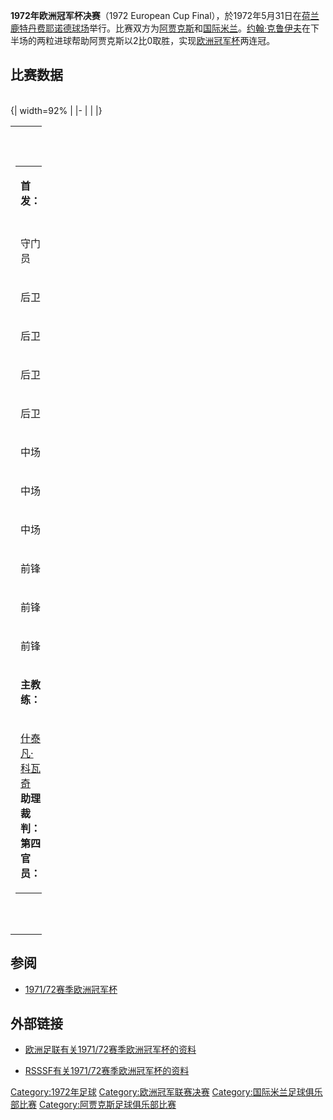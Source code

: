 {{noteTA
|T=zh-hans:1972年欧洲冠军杯决赛;zh-hk:1972年歐洲冠軍球會盃決賽;zh-tw:1972年歐洲冠軍盃決賽;
|G1=uefa
|1=zh-hans:欧洲冠军杯;zh-hk:歐洲冠軍球會盃;zh-tw:歐洲冠軍盃;
|2=zh-hans:费耶诺德球场; zh-hk:飛燕諾球場
|3=zh-hans:约翰·内斯肯斯;zh-hk:祖漢·尼斯堅斯;zh-tw:約翰·內斯肯斯;
|4=zh-hans:约翰·克鲁伊夫;zh-hk:祖漢·告魯夫;zh-tw:約翰·克魯伊夫;
|5=zh-hans:阿里·哈恩; zh-hk:海恩
|6=zh-hans:什泰凡·科瓦奇; zh-hk:史提芬·高華斯
|7=zh-hans:贾钦托·法切蒂; zh-hk:范察堤
}}
'''1972年欧洲冠军杯决赛'''（1972 European Cup Final），於1972年5月31日在[[荷兰|荷兰]][[鹿特丹|鹿特丹]][[费耶诺德球场|费耶诺德球场]]举行。比赛双方为[[阿贾克斯足球俱乐部|阿贾克斯]]和[[国际米兰足球俱乐部|国际米兰]]。[[约翰·克鲁伊夫|约翰·克鲁伊夫]]在下半场的两粒进球帮助阿贾克斯以2比0取胜，实现[[欧洲冠军杯|欧洲冠军杯]]两连冠。

== 比赛数据 ==
{{footballbox |
date = 1972年5月31日 |
team1 = {{flagicon|NED}} [[阿贾克斯足球俱乐部|阿贾克斯]]|
score = 2 – 0 |
report= [http://www.uefa.com/competitions/ucl/history/season=1971/intro.html （比赛报告）] |
team2 = [[国际米兰足球俱乐部|国际米兰]] {{flagicon|ITA}}| 
goals1 = [[约翰·克鲁伊夫|约翰·克鲁伊夫]] {{goal|47}} {{goal|78}} |
goals2 = |
stadium = [[鹿特丹|鹿特丹]][[费耶诺德球场|费耶诺德球场]] |
attendance =  61354|
referee = 罗贝尔·埃莱斯 {{flagicon|FRA}} }}<br />
{| width=92% |
|-
|{{Football kit
 | pattern_la = 
 | pattern_b  =_whitesides
 | pattern_ra = 
 | leftarm    = FFFFFF
 | body       = FF0000
 | rightarm   = FFFFFF
 | shorts     = FFFFFF
 | socks      = FFFFFF
 | title      = 阿贾克斯
}}
|{{Football kit
 | pattern_la =_black_stripes 
 | pattern_b  =_blackstripes
 | pattern_ra =_black_stripes 
 | leftarm    = 3344CC
 | body       = 3344CC
 | rightarm   = 3344CC
 | shorts     = 000000
 | socks      = 000000
 | title      = 国际米兰
}}
|}
{| width="100%"
|valign="top" width="50%"|
{| style="font-size: 90%" cellspacing="0" cellpadding="0"
|colspan="4"|'''首发：'''
|-
!width=40| !!width=25|
|-
|守门员 ||'''1''' ||{{flagicon|NED}} [[海因茨·斯图伊|海因茨·斯图伊]]
|-
|后卫 ||'''3''' ||{{flagicon|NED}} [[维姆·叙尔比尔|维姆·叙尔比尔]]
|-
|后卫 ||'''13''' ||{{flagicon|NED}} [[巴里·许尔斯霍夫|巴里·许尔斯霍夫]]
|-
|后卫 ||'''12''' ||{{flagicon|FRG}} [[霍斯特·布兰肯堡|霍斯特·布兰肯堡]]
|-
|后卫 ||'''5''' ||{{flagicon|NED}} [[吕德·克罗尔|吕德·克罗尔]]
|-
|中场 ||'''7''' ||{{flagicon|NED}} [[约翰·内斯肯斯|约翰·内斯肯斯]] 
|-
|中场 ||'''15''' ||{{flagicon|NED}} [[阿里·哈恩|阿里·哈恩]]
|-
|中场 ||'''9''' ||{{flagicon|NED}} [[赫里·穆伦|赫里·穆伦]] 
|-
|前锋 ||'''8''' ||{{flagicon|NED}} [[沙克·斯瓦尔特|沙克·斯瓦尔特]]
|-
|前锋 ||'''14'''||{{flagicon|NED}} [[约翰·克鲁伊夫|约翰·克鲁伊夫]]（[[队长_(足球)|队长]]）
|-
|前锋 ||'''11'''||{{flagicon|NED}} [[皮特·凯泽尔|皮特·凯泽尔]] 
|-
|colspan=3|'''主教练：'''
|-
|colspan=4|{{flagicon|Romania|1965}} [[什泰凡·科瓦奇|什泰凡·科瓦奇]]
<br />'''助理裁判：'''<br />
'''第四官员：'''<br />
|}

|valign="top" width="50%"|
{| style="font-size: 90%" cellspacing="0" cellpadding="0" align=center
|colspan="4"|'''首发：'''
|-
!width=40| !!width=25|
|-
|守门员 ||'''1''' ||{{flagicon|ITA}} [[伊瓦诺·博尔东|伊瓦诺·博尔东]]
|-
|后卫 ||'''2''' ||{{flagicon|ITA}} [[塔尔奇肖·布尔尼克|塔尔奇肖·布尔尼克]]
|-
|后卫 ||'''3''' ||{{flagicon|ITA}} [[贾钦托·法切蒂|贾钦托·法切蒂]]
|-
|后卫 ||'''4''' ||{{flagicon|ITA}} [[毛罗·贝卢吉|毛罗·贝卢吉]]
|-
|后卫 ||'''5''' ||{{flagicon|ITA}} [[加布列莱·奥里亚利|加布列莱·奥里亚利]] 
|-
|中场 ||'''6''' ||{{flagicon|ITA}} [[马里奥·朱贝尔托尼|马里奥·朱贝尔托尼]] || || {{suboff|20}}
|-
|中场 ||'''7''' ||{{flagicon|ITA}} [[詹弗兰科·贝丁|詹弗兰科·贝丁]]  
|-
|中场 ||'''8''' ||{{flagicon|ITA}} [[马里奥·弗鲁斯塔卢皮|马里奥·弗鲁斯塔卢皮]]
|-
|前锋 ||'''9''' ||{{flagicon|BRA}} [[雅伊尔·达·科斯塔|雅伊尔·达·科斯塔]] || || {{suboff|58}}
|-
|前锋 ||'''10'''||{{flagicon|ITA}} [[桑德罗·马佐拉|桑德罗·马佐拉]]
|-
|前锋 ||'''11'''||{{flagicon|ITA}} [[罗贝托·博宁塞尼亚|罗贝托·博宁塞尼亚]] || {{yel}} 
|-
|colspan=3|'''替补：'''
|-
|后卫 ||'''14'''||{{flagicon|ITA}} [[马里奥·贝尔蒂尼|马里奥·贝尔蒂尼]] || || {{subon|20}}
|-
|中场 ||'''16'''||{{flagicon|ITA}} [[塞尔吉奥·佩利扎罗|塞尔吉奥·佩利扎罗]] || || {{subon|58}}
|-
|colspan=3|'''主教练：'''
|-
|colspan=4|{{flagicon|ITA}} [[吉奥瓦尼·因韦尔尼齐|吉奥瓦尼·因韦尔尼齐]]
|}
|}

== 参阅 ==
* [[1971/72赛季欧洲冠军杯|1971/72赛季欧洲冠军杯]]

== 外部链接 ==
* {{En icon}}[http://www.uefa.com/competitions/UCL/history/Season=1971/intro.html 欧洲足联有关1971/72赛季欧洲冠军杯的资料]{{Wayback|url=http://www.uefa.com/competitions/UCL/history/Season=1971/intro.html |date=20090713094411 }}
* {{En icon}}[http://www.rsssf.com/ec/ec197172.html#cc RSSSF有关1971/72赛季欧洲冠军杯的资料]{{Wayback|url=http://www.rsssf.com/ec/ec197172.html#cc |date=20170910101026 }}

{{歐洲冠軍聯賽球季}}

[[Category:1972年足球|Category:1972年足球]]
[[Category:欧洲冠军联赛决赛|Category:欧洲冠军联赛决赛]]
[[Category:国际米兰足球俱乐部比赛|Category:国际米兰足球俱乐部比赛]]
[[Category:阿贾克斯足球俱乐部比赛|Category:阿贾克斯足球俱乐部比赛]]
